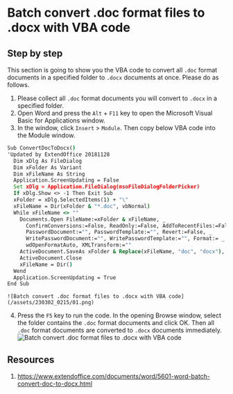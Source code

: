 # Batch convert .doc format files to .docx with VBA code

## Step by step

This section is going to show you the VBA code to convert all `.doc` format documents in a specified folder to `.docx` documents at once. Please do as follows.

1. Please collect all `.doc` format documents you will convert to `.docx` in a specified folder.
2. Open Word and press the `Alt` + `F11` key to open the Microsoft Visual Basic for Applications window.
3. In the window, click `Insert` > `Module`. Then copy below VBA code into the Module window.

```bat copy
Sub ConvertDocToDocx()
'Updated by ExtendOffice 20181128
  Dim xDlg As FileDialog
  Dim xFolder As Variant
  Dim xFileName As String
  Application.ScreenUpdating = False
  Set xDlg = Application.FileDialog(msoFileDialogFolderPicker)
  If xDlg.Show <> -1 Then Exit Sub
  xFolder = xDlg.SelectedItems(1) + "\"
  xFileName = Dir(xFolder & "*.doc", vbNormal)
  While xFileName <> ""
    Documents.Open FileName:=xFolder & xFileName, _
      ConfirmConversions:=False, ReadOnly:=False, AddToRecentFiles:=False, _
      PasswordDocument:="", PasswordTemplate:="", Revert:=False, _
      WritePasswordDocument:="", WritePasswordTemplate:="", Format:= _
      wdOpenFormatAuto, XMLTransform:=""
    ActiveDocument.SaveAs xFolder & Replace(xFileName, "doc", "docx"), wdFormatDocumentDefault
    ActiveDocument.Close
    xFileName = Dir()
  Wend
  Application.ScreenUpdating = True
End Sub
```

    ![Batch convert .doc format files to .docx with VBA code](/assets/230302_0215/01.png)

4. Press the `F5` key to run the code. In the opening Browse window, select the folder contains the `.doc` format documents and click OK. Then all `.doc` format documents are converted to `.docx` documents immediately.
   ![Batch convert .doc format files to .docx with VBA code](/assets/230302_0215/02.png)

## Resources

1. https://www.extendoffice.com/documents/word/5601-word-batch-convert-doc-to-docx.html
